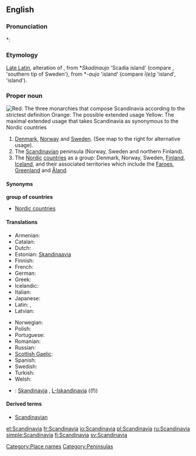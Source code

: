 ==English==

===Pronunciation===
*: {{rhymes|eɪviə}}

===Etymology===
[[Late Latin]], alteration of {{term|Scadinavia}}, from {{etyl|gem}} *''Skadinaujo'' 'Scadia island' (compare {{etyl|ang|-}} {{term|Scedenig|lang=ang}}, {{etyl|non|-}} {{term|Skaney|lang=non}} 'southern tip of Sweden'), from *-''aujo'' 'island' (compare {{etyl|ang|-}} ''ī(e)g'' 'island', {{etyl|non|-}} {{term|ey}} 'island').

===Proper noun===
[[Image:Scandinavia location map definitions.PNG|thumb|right|''Red'': The three monarchies that compose Scandinavia according to the strictest definition<br /><br />''Orange'': The possible extended usage<br /><br />''Yellow'': The maximal extended usage that takes Scandinavia as synonymous to the [[Nordic countries]]]]
{{en-proper noun}}

# [[Denmark]], [[Norway]] and [[Sweden]]. (See map to the right for alternative usage).
# The [[Scandinavian]] peninsula (Norway, Sweden and northern Finland).
# The [[Nordic]] [[Nordic countries|countries]] as a group: Denmark, Norway, Sweden, [[Finland]], [[Iceland]], and their associated territories which include the [[Faeroe Islands|Faroes]], [[Greenland]] and [[Åland]].

====Synonyms====
'''group of countries'''
* [[Nordic countries]]

====Translations====
{{trans-top|peninsula}}
* Armenian: {{t|hy|Սկանդինավիա|tr=Skandinavia}}
* Catalan: {{t+|ca|Escandinàvia|f}}
* Dutch: {{t|nl|Scandinavië|n}}
* Estonian: [[Skandinaavia]]
* Finnish: {{t+|fi|Skandinavia}}
* French: {{t+|fr|Scandinavie|f}}
* German: {{t+|de|Skandinavien|n}}
* Greek: {{t|el|Σκανδιναβία|f|tr=Skandinavía}}
* Icelandic: {{t+|is|Skandinavía}}
* Italian: {{t-|it|Scandinavia|f}}
* Japanese: {{t|ja|スカンディナヴィア|tr=Sukandinavia|sc=Jpan}}
* Latin: {{t|la|Scandia}}, {{t|la|Scandinavia}}
* Latvian: {{t-|lv|Skandināvija|f|xs=Latvian}}
{{trans-mid}}
* Norwegian: {{t-|no|Skandinavia}}
* Polish: {{t+|pl|Skandynawia|f}}
* Portuguese: {{t-|pt|Escandinávia|f}}
* Romanian: {{t-|ro|Scandinavia|f}}
* Russian: {{t|ru|Скандинавия|f|tr=Skandinávija}}
* [[Scottish Gaelic]]: {{t-|gd|Lochlann|m|f|xs=Scottish Gaelic}}
* Spanish: {{t|es|Escandinavia|f}}
* Swedish: {{t+|sv|Skandinavien|c}}
* Turkish: {{t-|tr|İskandinavya}}
* Welsh: {{t|cy|Llychlyn}}
{{trans-bottom}}

{{trans-see|group of countries|Nordic countries}}


{{checktrans-top}}
* {{ttbc|Maltese}}: [[Skandinavja]] {{f}}, [[L-Iskandinavja]] ((f))
{{trans-bottom}}

====Derived terms====
* [[Scandinavian]]

[[Category:Place names]]
[[Category:Peninsulas]]

[[et:Scandinavia]]
[[fr:Scandinavia]]
[[io:Scandinavia]]
[[pl:Scandinavia]]
[[ru:Scandinavia]]
[[simple:Scandinavia]]
[[fi:Scandinavia]]
[[sv:Scandinavia]]